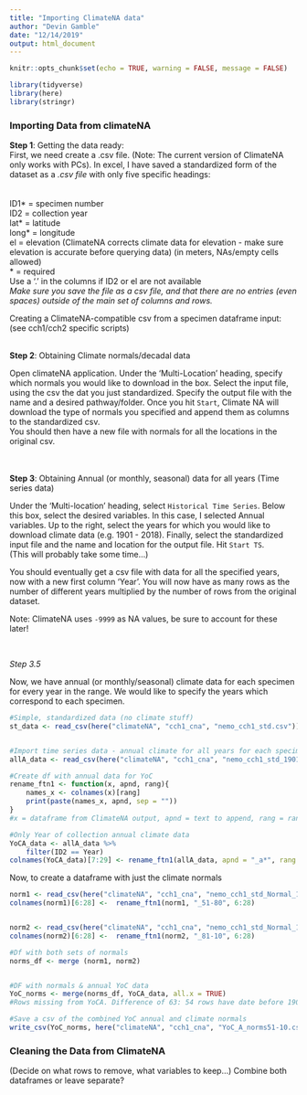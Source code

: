 ```yaml
---
title: "Importing ClimateNA data"
author: "Devin Gamble"
date: "12/14/2019"
output: html_document
---
```


```r
knitr::opts_chunk$set(echo = TRUE, warning = FALSE, message = FALSE)
```


```r
library(tidyverse)
library(here)
library(stringr)
```


### Importing Data from climateNA

**Step 1**: Getting the data ready:  
First, we need create a .csv file.  (Note: The current version of ClimateNA only works with PCs). 
In excel, I have saved a standardized form of the dataset as a *.csv file* with only five specific headings:  
<br>  
ID1* = specimen number  
ID2 = collection year  
lat* = latitude  
long* = longitude  
el = elevation (ClimateNA corrects climate data for elevation - make sure elevation is accurate before querying data) (in meters, NAs/empty cells allowed)  
* = required  
Use a '.' in the columns if ID2 or el are not available  
*Make sure you save the file as a csv file, and that there are no entries (even spaces) outside of the main set of columns and rows.*  

Creating a ClimateNA-compatible csv from a specimen dataframe input: (see cch1/cch2 specific scripts)  
<br>  

**Step 2**: Obtaining Climate normals/decadal data  

Open climateNA application. Under the 'Multi-Location' heading, specify which normals you would like to download in the box. Select the input file, using the csv the dat you just standardized. Specify the output file with the name and a desired pathway/folder. Once you hit `Start`, Climate NA will download the type of normals you specified and append them as columns to the standardized csv.  
You should then have a new file with normals for all the locations in the original csv.  



<br>  
**Step 3**: Obtaining Annual (or monthly, seasonal) data for all years (Time series data)  

Under the 'Multi-location' heading, select `Historical Time Series`. Below this box, select the desired variables. In this case, I selected Annual variables. Up to the right, select the years for which you would like to download climate data (e.g. 1901 - 2018). Finally, select the standardized input file and the name and location for the output file. Hit `Start TS`.  
(This will probably take some time...)  

You should eventually get a csv file with data for all the specified years, now with a new first column 'Year'. You will now have as many rows as the number of different years multiplied by the number of rows from the original dataset.  

Note: ClimateNA uses `-9999` as NA values, be sure to account for these later!

<br>  

*Step 3.5*  

Now, we have annual (or monthly/seasonal) climate data for each specimen for every year in the range. We would like to specify the years which correspond to each specimen.

```r
#Simple, standardized data (no climate stuff)
st_data <- read_csv(here("climateNA", "cch1_cna", "nemo_cch1_std.csv"))


#Import time series data - annual climate for all years for each specimen
allA_data <- read_csv(here("climateNA", "cch1_cna", "nemo_cch1_std_1901-2018Y.csv"))
```


```r
#Create df with annual data for YoC
rename_ftn1 <- function(x, apnd, rang){         
    names_x <- colnames(x)[rang]
    print(paste(names_x, apnd, sep = ""))
} 
#x = dataframe from ClimateNA output, apnd = text to append, rang = range of columns (may vary)

#Only Year of collection annual climate data
YoCA_data <- allA_data %>% 
    filter(ID2 == Year) 
colnames(YoCA_data)[7:29] <- rename_ftn1(allA_data, apnd = "_a*", rang = 7:29) #add "_a*" to YoC variables

```

Now, to create a dataframe with just the climate normals  
```r

norm1 <- read_csv(here("climateNA", "cch1_cna", "nemo_cch1_std_Normal_1951_1980Y.csv"))
colnames(norm1)[6:28] <-  rename_ftn1(norm1, "_51-80", 6:28)


norm2 <- read_csv(here("climateNA", "cch1_cna", "nemo_cch1_std_Normal_1981_2010Y.csv"))
colnames(norm2)[6:28] <-  rename_ftn1(norm2, "_81-10", 6:28)

#Df with both sets of normals
norms_df <- merge (norm1, norm2)


#DF with normals & annual YoC data
YoC_norms <- merge(norms_df, YoCA_data, all.x = TRUE)
#Rows missing from YoCA. Difference of 63: 54 rows have date before 1901, 9 rows where ID2 = NA (Year missing)

#Save a csv of the combined YoC annual and climate normals 
write_csv(YoC_norms, here("climateNA", "cch1_cna", "YoC_A_norms51-10.csv"))
```



### Cleaning the Data from ClimateNA  

(Decide on what rows to remove, what variables to keep...)
Combine both dataframes or leave separate?  

